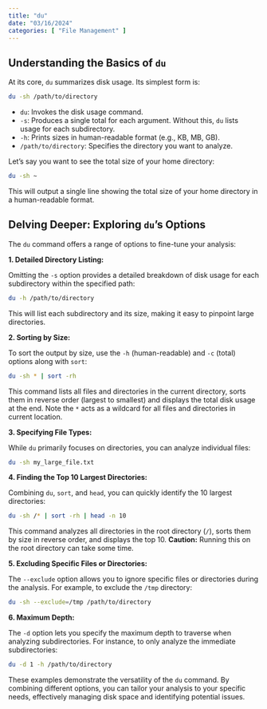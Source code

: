 ```yaml
---
title: "du"
date: "03/16/2024"
categories: [ "File Management" ]
---
```

## Understanding the Basics of `du`

At its core, `du` summarizes disk usage.  Its simplest form is:

```bash
du -sh /path/to/directory
```

* `du`:  Invokes the disk usage command.
* `-s`:  Produces a single total for each argument.  Without this, `du` lists usage for each subdirectory.
* `-h`:  Prints sizes in human-readable format (e.g., KB, MB, GB).
* `/path/to/directory`:  Specifies the directory you want to analyze.


Let's say you want to see the total size of your home directory:

```bash
du -sh ~
```

This will output a single line showing the total size of your home directory in a human-readable format.


## Delving Deeper: Exploring `du`'s Options

The `du` command offers a range of options to fine-tune your analysis:


**1. Detailed Directory Listing:**

Omitting the `-s` option provides a detailed breakdown of disk usage for each subdirectory within the specified path:

```bash
du -h /path/to/directory
```

This will list each subdirectory and its size, making it easy to pinpoint large directories.


**2. Sorting by Size:**

To sort the output by size, use the `-h` (human-readable) and `-c` (total) options along with `sort`:

```bash
du -sh * | sort -rh
```

This command lists all files and directories in the current directory, sorts them in reverse order (largest to smallest) and displays the total disk usage at the end.  Note the `*` acts as a wildcard for all files and directories in current location.


**3. Specifying File Types:**

While `du` primarily focuses on directories, you can analyze individual files:

```bash
du -sh my_large_file.txt
```


**4.  Finding the Top 10 Largest Directories:**

Combining `du`, `sort`, and `head`, you can quickly identify the 10 largest directories:

```bash
du -sh /* | sort -rh | head -n 10
```

This command analyzes all directories in the root directory (`/`), sorts them by size in reverse order, and displays the top 10.  **Caution:** Running this on the root directory can take some time.



**5.  Excluding Specific Files or Directories:**

The `--exclude` option allows you to ignore specific files or directories during the analysis. For example, to exclude the `/tmp` directory:

```bash
du -sh --exclude=/tmp /path/to/directory
```


**6.  Maximum Depth:**

The `-d` option lets you specify the maximum depth to traverse when analyzing subdirectories. For instance, to only analyze the immediate subdirectories:

```bash
du -d 1 -h /path/to/directory
```


These examples demonstrate the versatility of the `du` command.  By combining different options, you can tailor your analysis to your specific needs, effectively managing disk space and identifying potential issues.

